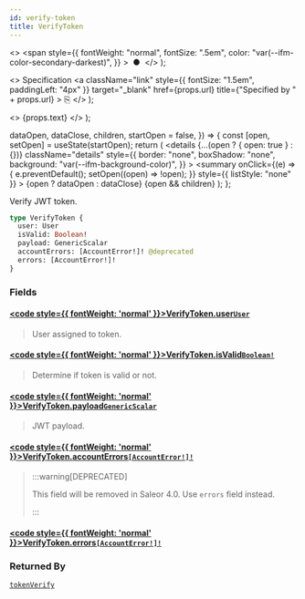 ```yaml
---
id: verify-token
title: VerifyToken
---
```


  <>
    <span
      style={{
        fontWeight: "normal",
        fontSize: ".5em",
        color: "var(--ifm-color-secondary-darkest)",
      }}
    >
      &nbsp;●&nbsp;
    </span>
  </>
);

  <>
    Specification
    <a
      className="link"
      style={{ fontSize: "1.5em", paddingLeft: "4px" }}
      target="\_blank"
      href={props.url}
      title={"Specified by " + props.url}
    >
      ⎘
    </a>
  </>
);

  <>
    <span className={props.class}>{props.text}</span>
  </>
);


  dataOpen,
  dataClose,
  children,
  startOpen = false,
}) => {
  const [open, setOpen] = useState(startOpen);
  return (
    <details
      {...(open ? { open: true } : {})}
      className="details"
      style={{
        border: "none",
        boxShadow: "none",
        background: "var(--ifm-background-color)",
      }}
    >
      <summary
        onClick={(e) => {
          e.preventDefault();
          setOpen((open) => !open);
        }}
        style={{ listStyle: "none" }}
      >
        {open ? dataOpen : dataClose}
      </summary>
      {open && children}
    </details>
  );
};

Verify JWT token.

```graphql
type VerifyToken {
  user: User
  isValid: Boolean!
  payload: GenericScalar
  accountErrors: [AccountError!]! @deprecated
  errors: [AccountError!]!
}
```

### Fields

#### [<code style={{ fontWeight: 'normal' }}>VerifyToken.<b>user</b></code>](#)<Bullet />[`User`](../../../api-storefront/users/objects/user) <Badge class="badge badge--secondary" text="object"/> <Badge class="badge badge--secondary" text="users"/>

> User assigned to token.

#### [<code style={{ fontWeight: 'normal' }}>VerifyToken.<b>isValid</b></code>](#)<Bullet />[`Boolean!`](../../../api-storefront/miscellaneous/scalars/boolean) <Badge class="badge badge--secondary" text="non-null"/> <Badge class="badge badge--secondary" text="scalar"/> <Badge class="badge badge--secondary" text="miscellaneous"/>

> Determine if token is valid or not.

#### [<code style={{ fontWeight: 'normal' }}>VerifyToken.<b>payload</b></code>](#)<Bullet />[`GenericScalar`](../../../api-storefront/miscellaneous/scalars/generic-scalar) <Badge class="badge badge--secondary" text="scalar"/> <Badge class="badge badge--secondary" text="miscellaneous"/>

> JWT payload.

#### [<code style={{ fontWeight: 'normal' }}>VerifyToken.<b>accountErrors</b></code>](#)<Bullet />[`[AccountError!]!`](../../../api-storefront/users/objects/account-error) <Badge class="badge badge--deprecated badge--secondary" text="deprecated"/> <Badge class="badge badge--secondary" text="non-null"/> <Badge class="badge badge--secondary" text="object"/> <Badge class="badge badge--secondary" text="users"/>

> :::warning[DEPRECATED]
>
> This field will be removed in Saleor 4.0. Use `errors` field instead.
>
> :::

#### [<code style={{ fontWeight: 'normal' }}>VerifyToken.<b>errors</b></code>](#)<Bullet />[`[AccountError!]!`](../../../api-storefront/users/objects/account-error) <Badge class="badge badge--secondary" text="non-null"/> <Badge class="badge badge--secondary" text="object"/> <Badge class="badge badge--secondary" text="users"/>

>

### Returned By

[`tokenVerify`](../../../api-storefront/authentication/mutations/token-verify) <Badge class="badge badge--secondary" text="mutation"/>
